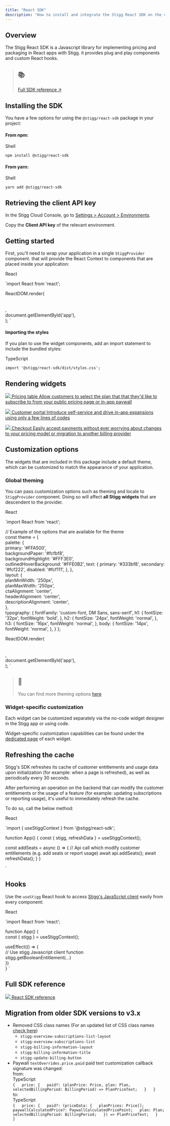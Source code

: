 ```yaml
---
title: "React SDK"
description: "How to install and integrate the Stigg React SDK on the client-side"
---
```


## Overview

The Stigg React SDK is a Javascript library for implementing pricing and packaging in React apps with Stigg. it provides plug and play components and custom React hooks.

> ## 📚
> 
> [Full SDK reference ↗️](https://react-sdk-docs.stigg.io/)

## Installing the SDK

You have a few options for using the `@stigg/react-sdk` package in your project:

#### From npm:

Shell

`npm install @stigg/react-sdk
`

#### From yarn:

Shell

`yarn add @stigg/react-sdk
`

## Retrieving the client API key

In the Stigg Cloud Console, go to [Settings > Account > Environments](https://app.stigg.io/account/settings).

Copy the   **Client API key** of the relevant environment.

## Getting started

First, you'll need to wrap your application in a single `StiggProvider` component. that will provide the React Context to components that are placed inside your application:

React

`import React from 'react';  

ReactDOM.render(  
  <StiggProvider apiKey="YOUR_CLIENT_API_KEY">  
    <App />  
  </StiggProvider>,  
  document.getElementById('app'),  
);
`

#### Importing the styles

If you plan to use the widget components, add an import statement to include the bundled styles:

TypeScript

`import '@stigg/react-sdk/dist/styles.css';
`

## Rendering widgets

[ ![](/images/9ee9b64-Group_17013.png)  Pricing table Allow customers to select the plan that that they'd like to subscribe to from your public pricing page or in-app paywall ](pricing-tables) 

  
[ ![](/images/9a0f073-Group_16979_1.png)  Customer portal Introduce self-service and drive in-app expansions using only a few lines of codes ](customer-portal) 

  
[ ![](/images/43ba9d9-Group_17044.png)  Checkout Easily accept payments without ever worrying about changes to your pricing model or migration to another billing provider ](checkout) 

## Customization options

The widgets that are included in this package include a default theme, which can be customized to match the appearance of your application.

### Global theming

You can pass customization options such as theming and locale to `StiggProvider` component. Doing so will affect **all Stigg widgets** that are descendent to the provider.

React

`import React from 'react';  

// Example of the options that are available for the theme  
const theme = {  
  palette: {  
    primary: '#FFA500',  
    backgroundPaper: '#fcfbf8',  
    backgroundHighlight: '#FFF3E0',  
    outlinedHoverBackground: '#FFE0B2',
    text: {
      primary: '#333bf8',
      secondary: '#fcf222',
      disabled: '#fcf111',
    },
  },  
  layout: {  
    planMinWidth: '250px',  
    planMaxWidth: '250px',  
    ctaAlignment: 'center',  
    headerAlignment: 'center',  
    descriptionAlignment: 'center',  
  },  
  typography: {
    fontFamily: 'custom-font, DM Sans, sans-serif',
    h1: {
      fontSize: '32px',
      fontWeight: 'bold',
    },
    h2: {
      fontSize: '24px',
      fontWeight: 'normal',
    },
    h3: {
      fontSize: '16px',
      fontWeight: 'normal',
    },
    body: {
      fontSize: '14px',
      fontWeight: 'normal',
    },
  }
};

ReactDOM.render(  
  <StiggProvider apiKey="YOUR_CLIENT_API_KEY" theme={theme} locale="de-DE">  
    <App />  
  </StiggProvider>,  
  document.getElementById('app'),  
);
`

> ## 📘
> 
> You can find more theming options [here](https://react-sdk-docs.stigg.io/types/theme)

### Widget-specific customization

Each widget can be customized separately via the no-code widget designer in the Stigg app or using code.

Widget-specific customization capabilities can be found under the [dedicated page](#rendering-widgets) of each widget. 

  
## Refreshing the cache

Stigg's SDK refreshes its cache of customer entitlements and usage data upon initialization (for example: when a page is refreshed), as well as periodically every 30 seconds.

After performing an operation on the backend that can modify the customer entitlements or the usage of a feature (for example: updating subscriptions or reporting usage), it's useful to immediately refresh the cache.

To do so, call the below method:

React

`import { useStiggContext } from '@stigg/react-sdk';

function App() {
	const { stigg, refreshData } = useStiggContext();
  
  const addSeats = async () => {
    // Api call which modify customer entitlements (e.g. add seats or report usage)
    await api.addSeats();
    await refreshData();
  }
}

`

## Hooks

Use the `useStigg` React hook to access [Stigg's JavaScript client](javascript-sdk) easily from every component:

React

`import React from 'react';  

function App() {  
  const { stigg } = useStiggContext();

  useEffect(() => {  
    // Use stigg Javascript client function  
    stigg.getBooleanEntitlement(...)  
  })  
}
`

## Full SDK reference

[ ![](/images/6485b4f-codingbrowser_102152.png)  React SDK reference ](react-sdk-reference) 

## Migration from older SDK versions to v3.x

* Removed CSS class names (For an updated list of CSS class names [check here](/docs/react-sdk#using-css-class-names))  
   * `stigg-overview-subscriptions-list-layout`  
   * `stigg-overview-subscriptions-list`  
   * `stigg-billing-information-layout`  
   * `stigg-billing-information-title`  
   * `stigg-update-billing-button`
* Paywall `textOverrides.price.paid` paid text customization callback signature was changed:  
from:  
TypeScript  
`{  
  price: {  
    paid?: (planPrice: Price, plan: Plan, selectedBillingPeriod: BillingPeriod) => PlanPriceText;  
  }  
}  
`  
to:  
TypeScript  
`{  
  price: {  
    paid?: (priceData: {  
      planPrices: Price[];  
      paywallCalculatedPrice?: PaywallCalculatedPricePoint;  
      plan: Plan;  
      selectedBillingPeriod: BillingPeriod;  
    }) => PlanPriceText;  
  }  
}  
`